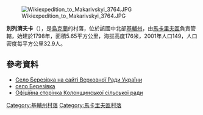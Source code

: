 {{coord|50|25|45|N|30|0|0|E|scale:30000|display=title}}

[[Image:Wikiexpedition_to_Makarivskyi_3764.JPG|right]]

'''別列濟夫卡'''（{{lang-uk|Березівка}}），是[[烏克蘭|烏克蘭]]的村落，位於該國中北部[[基輔州|基輔州]]，由[[馬卡里夫區|馬卡里夫區]]負責管轄，始建於1798年，面積5.65平方公里，海拔高度176米，2001年人口149，人口密度每平方公里32.9人。

==參考資料==
*[http://w1.c1.rada.gov.ua/pls/z7503/A005?rdat1=22.01.2015&rf7571=16029 Село Березівка на сайті Верховної Ради України]{{Wayback|url=http://w1.c1.rada.gov.ua/pls/z7503/A005?rdat1=22.01.2015&rf7571=16029 |date=20180811132833 }}
* [http://w1.c1.rada.gov.ua/pls/z7503/A005?rdat1=22.01.2015&rf7571=16029 село Березівка]{{Wayback|url=http://w1.c1.rada.gov.ua/pls/z7503/A005?rdat1=22.01.2015&rf7571=16029 |date=20180811132833 }}
* [http://rada-makariv.org/kolonschynska-silska-rada.html Офіційна сторінка Колонщинської сільської ради]{{dead link|date=2017年11月 |bot=InternetArchiveBot |fix-attempted=yes }}

{{DEFAULTSORT:Березівка}}
[[Category:基輔州村落|Category:基輔州村落]]
[[Category:馬卡里夫區村落|Category:馬卡里夫區村落]]


{{Kiev-geo-stub}}